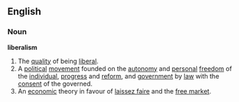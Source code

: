 ==English==
===Noun===
'''liberalism'''
# The [[quality]] of being [[liberal]].
# A [[political]] [[movement]] founded on the [[autonomy]] and [[personal]] [[freedom]] of the [[individual]], [[progress]] and [[reform]], and [[government]] by [[law]] with the [[consent]] of the governed.
# An [[economic]] theory in favour of [[laissez faire]] and the [[free market]].